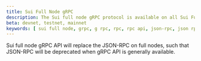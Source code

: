 ```yaml
---
title: Sui Full Node gRPC
description: The Sui full node gRPC protocol is available on all Sui Full nodes.
beta: devnet, testnet, mainnet
keywords: [ sui full node, grpc, g rpc, rpc, rpc api, json-rpc, json rpc api, grpc api ]
---
```



Sui full node gRPC API will replace the JSON-RPC on full nodes, such that JSON-RPC will be deprecated when gRPC API is generally available.

<Protocol />
